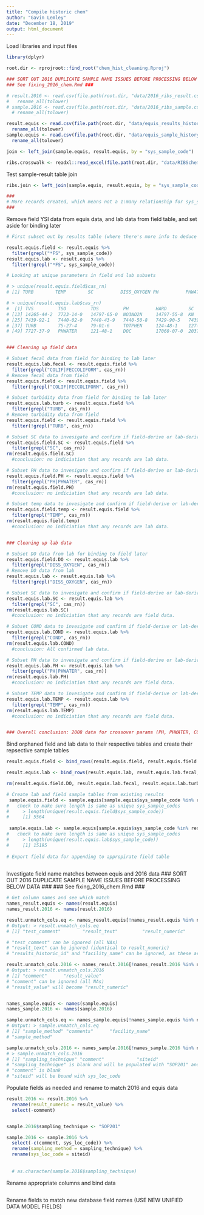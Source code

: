 ```yaml
---
title: "Compile historic chem"
author: "Gavin Lemley"
date: "December 18, 2019"
output: html_document
---
```


Load libraries and input files
```r
library(dplyr)

root.dir <- rprojroot::find_root("chem_hist_cleaning.Rproj")

### SORT OUT 2016 DUPLICATE SAMPLE NAME ISSUES BEFORE PROCESSING BELOW DATA ###
### See fixing_2016_chem.Rmd ###

# result.2016 <- read.csv(file.path(root.dir, "data/2016_ribs_result.csv"), stringsAsFactors = FALSE) %>% 
#   rename_all(tolower)
# sample.2016 <- read.csv(file.path(root.dir, "data/2016_ribs_sample.csv"), stringsAsFactors = FALSE) %>% 
  # rename_all(tolower)

result.equis <- read.csv(file.path(root.dir, "data/equis_results_history.csv"), stringsAsFactors = FALSE) %>% 
  rename_all(tolower)
sample.equis <- read.csv(file.path(root.dir, "data/equis_sample_history.csv"), stringsAsFactors = FALSE) %>% 
  rename_all(tolower)

join <- left_join(sample.equis, result.equis, by = "sys_sample_code")

ribs.crosswalk <- readxl::read_excel(file.path(root.dir, "data/RIBSchem_historic_BioSiteJoin_2019-12-18.xlsx"))

```

Test sample-result table join
```r

ribs.join <- left_join(sample.equis, result.equis, by = "sys_sample_code")

###
# More records created, which means not a 1:many relationship for sys_sample_code. Look into this.
###
```

Remove field YSI data from equis data, and lab data from field table, and set aside for binding later
```r
# First subset out by results table (where there's more info to deduce field vs lab data) then %in% match to subset samples table

result.equis.field <- result.equis %>% 
  filter(grepl("*FS", sys_sample_code))
result.equis.lab <- result.equis %>% 
  filter(!grepl("*FS", sys_sample_code))

# Looking at unique parameters in field and lab subsets

# > unique(result.equis.field$cas_rn)
# [1] TURB        TEMP        SC          DISS_OXYGEN PH          PHWATER     COLIF       FECCOLIFORM

# > unique(result.equis.lab$cas_rn)
#  [1] TVS         TSO         TDS         PH          HARD        SC          FECCOLIFORM COLIF       TSS         TEMP        DISS_OXYGEN TOC        
# [13] 14265-44-2  7723-14-0   14797-65-0  NO3NO2N     14797-55-8  KN          7664-41-7   ALK         16887-00-6  14808-79-8  16984-48-8  7439-97-6  
# [25] 7439-92-1   7440-02-0   7440-43-9   7440-50-8   7429-90-5   7439-89-6   7439-95-4   7439-96-5   7440-09-7   7440-23-5   7440-66-6   7440-70-2  
# [37] TURB        75-27-4     79-01-6     TOTPHEN     124-48-1    127-18-4    67-66-3     74-87-3     75-01-4     75-09-2     7440-22-4   7440-38-2  
# [49] 7727-37-9   PHWATER     121-48-1    DOC         17060-07-0  2037-26-5   460-00-4    PDORTHO     7440-44-0   COND        ARC-NO3NO2N 479-61-8 


### Cleaning up field data

# Subset fecal data from field for binding to lab later
result.equis.lab.fecal <- result.equis.field %>% 
  filter(grepl("COLIF|FECCOLIFORM", cas_rn))
# Remove fecal data from field
result.equis.field <- result.equis.field %>% 
  filter(!grepl("COLIF|FECCOLIFORM", cas_rn))

# Subset turbidity data from field for binding to lab later
result.equis.lab.turb <- result.equis.field %>% 
  filter(grepl("TURB", cas_rn))
# Remove turbidity data from field
result.equis.field <- result.equis.field %>% 
  filter(!grepl("TURB", cas_rn))

# Subset SC data to invesigate and confirm if field-derive or lab-derived
result.equis.field.SC <- result.equis.field %>% 
  filter(grepl("SC", cas_rn))
rm(result.equis.field.SC)
  #conclusion: no indiciation that any records are lab data.

# Subset PH data to invesigate and confirm if field-derive or lab-derived
result.equis.field.PH <- result.equis.field %>% 
  filter(grepl("PH|PHWATER", cas_rn))
rm(result.equis.field.PH)
  #conclusion: no indiciation that any records are lab data.

# Subset temp data to invesigate and confirm if field-derive or lab-derived
result.equis.field.temp <- result.equis.field %>% 
  filter(grepl("TEMP", cas_rn))
rm(result.equis.field.temp)
  #conclusion: no indiciation that any records are lab data.


### Cleaning up lab data

# Subset DO data from lab for binding to field later
result.equis.field.DO <- result.equis.lab %>% 
  filter(grepl("DISS_OXYGEN", cas_rn))
# Remove DO data from lab
result.equis.lab <- result.equis.lab %>% 
  filter(!grepl("DISS_OXYGEN", cas_rn))

# Subset SC data to invesigate and confirm if field-derive or lab-derived
result.equis.lab.SC <- result.equis.lab %>% 
  filter(grepl("SC", cas_rn))
rm(result.equis.lab.SC)
  #conclusion: no indiciation that any records are field data.

# Subset COND data to invesigate and confirm if field-derive or lab-derived
result.equis.lab.COND <- result.equis.lab %>% 
  filter(grepl("COND", cas_rn))
rm(result.equis.lab.COND)
  #conclusion: All confirmed lab data.

# Subset PH data to invesigate and confirm if field-derive or lab-derived
result.equis.lab.PH <- result.equis.lab %>% 
  filter(grepl("PH|PHWATER", cas_rn))
rm(result.equis.lab.PH)
  #conclusion: no indiciation that any records are field data.

# Subset TEMP data to invesigate and confirm if field-derive or lab-derived
result.equis.lab.TEMP <- result.equis.lab %>% 
  filter(grepl("TEMP", cas_rn))
rm(result.equis.lab.TEMP)
  #conclusion: no indiciation that any records are field data.


### Overall conclusion: 2008 data for crossover params (PH, PHWATER, COND, SC, TEMP) looks suspcicious and should be investigated when all data is together. Move ahead with current designations in data.

```

Bind orphaned field and lab data to their respective tables and create their repsective sample tables
```r

result.equis.field <- bind_rows(result.equis.field, result.equis.field.DO)

result.equis.lab <- bind_rows(result.equis.lab, result.equis.lab.fecal, result.equis.lab.turb)

rm(result.equis.field.DO, result.equis.lab.fecal, result.equis.lab.turb)

# Create lab and field sample tables from existing results
 sample.equis.field <- sample.equis[sample.equis$sys_sample_code %in% result.equis.field$sys_sample_code, ]
#   check to make sure length is same as unique sys_sample_codes
#     > length(unique(result.equis.field$sys_sample_code))
#     [1] 5564
 
 sample.equis.lab <- sample.equis[sample.equis$sys_sample_code %in% result.equis.lab$sys_sample_code, ]
#   check to make sure length is same as unique sys_sample_codes
#     > length(unique(result.equis.lab$sys_sample_code))
#     [1] 15195
 
# Export field data for appending to appropirate field table
 
```

Investigate field name matches between equis and 2016 data
### SORT OUT 2016 DUPLICATE SAMPLE NAME ISSUES BEFORE PROCESSING BELOW DATA ###
### See fixing_2016_chem.Rmd ###
```r
# Get column names and see which match
names_result.equis <- names(result.equis)
names_result.2016 <- names(result.2016)

result.unmatch_cols.eq <- names_result.equis[!names_result.equis %in% names_result.2016]
# Output: > result.unmatch_cols.eq
# [1] "test_comment"        "result_text"         "result_numeric"      "results_historic_id" "facility_name"  

# "test_comment" can be ignored (all NAs)
# "result_text" can be ignored (identical to result_numeric) 
# "results_historic_id" and "facility_name" can be ignored, as these are equis fields.

result.unmatch_cols.2016 <- names_result.2016[!names_result.2016 %in% names_result.equis]
# Output: > result.unmatch_cols.2016
# [1] "comment"      "result_value" 
# "comment" can be ignored (all NAs)
# "result_value" will become "result_numeric"


names_sample.equis <- names(sample.equis)
names_sample.2016 <- names(sample.2016)

sample.unmatch_cols.eq <- names_sample.equis[!names_sample.equis %in% names_sample.2016]
# Output: > sample.unmatch_cols.eq
# [1] "sample_method" "comments"      "facility_name"
# "sample_method" 

sample.unmatch_cols.2016 <- names_sample.2016[!names_sample.2016 %in% names_sample.equis]
# > sample.unmatch_cols.2016
# [1] "sampling_technique" "comment"            "siteid"
# "sampling_technique" is blank and will be populated with "SOP201" and append to equis "sample_method""
# "comment" is blank
# "siteid" will be bound with sys_loc_code

```

Populate fields as needed and rename to match 2016 and equis data
```r

result.2016 <- result.2016 %>% 
  rename(result_numeric = result_value) %>% 
  select(-comment)


sample.2016$sampling_technique <- "SOP201" 

sample.2016 <- sample.2016 %>% 
  select(-c(comment, sys_loc_code)) %>% 
  rename(sampling_method = sampling_technique) %>%
  rename(sys_loc_code = siteid)
  
  
  # as.character(sample.2016$sampling_technique)

```


Rename appropriate columns and bind data
```r

```


Rename fields to match new database field names (USE NEW UNIFIED DATA MODEL FIELDS)
```r

```

